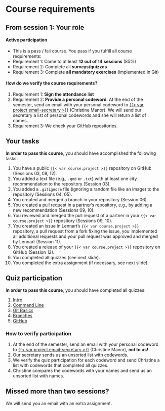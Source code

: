 # Course requirements

## From session 1: Your role

::: {.fragment}
#### **Active participation**
- This is a pass / fail course.
You pass if you fulfill all course requirements:
- Requirement 1: Come to at least **12 out of 14 sessions** (85%)
- Requirement 2: Complete all **surveys/quizzes**
- Requirement 3: Complete **all mandatory exercises** (implemented in Git)
:::

::: {.fragment}
#### How do we verify the course requirements?

1. Requirement 1: **Sign the attendance list**
1. Requirement 2: **Provide a personal codeword**.
At the end of the semester, send an email with your personal codeword to [{{< var project.email-secretary >}}]({{< var project.mailto-secretary >}}) (Christine Manor).
We will send our secretary a list of personal codewords and she will return a list of names.
1. Requirement 3: We check your GitHub repositories.

:::

## Your tasks

**In order to pass this course**, you should have accomplished the following tasks:

::: {.incremental}

1. You have a public `{{< var course.project >}}` repository on GitHub (Sessions 03, 08, 12).
1. You added a text file (e.g., `.qmd` or `.txt`) with at least one city recommendation to the repository (Session 03).
1. You added a `.gitignore` file (ignoring a random file like an image) to the repository (Sessions 04, 05).
1. You created and merged a branch in your repository (Session 06). 
1. You created a pull request in a partner's repository, e.g., by adding a new recommendation (Sessions 09, 10).
1. You reviewed and merged the pull request of a partner in your `{{< var course.project >}}` repository (Sessions 09, 10).
1. You created an issue in Lennart's `{{< var course.project >}}` repository, a pull request from a fork fixing the issue, you implemented all additional requests and your pull request was approved and merged by Lennart (Session 11).
1. You created a release of your `{{< var course.project >}}` repository on GitHub (Session 12).
1. You completed all quizzes (see next slide).
1. You completed the extra assignment (if necessary, see next slide).

:::

## Quiz participation

**In order to pass this course**, you should have completed all quizzes:

1. [Intro](https://version-control-intro.formr.org)
1. [Command Line](https://version-control-cli.formr.org)
1. [Git Basics](https://version-control-basics.formr.org)
1. [Branches](https://version-control-branches.formr.org)
1. [GitHub](https://version-control-github.formr.org)

::: {.fragment}
### How to verify participation

1. At the end of the semester, send an email with your personal codeword to [{{< var project.email-secretary >}}]({{< var project.mailto-secretary >}}) (Christine Manor), **not to us!**
1. Our secretary sends us an unsorted list with codewords.
1. We verify the quiz participation for each codeword and send Christine a list with codewords that completed all quizzes.
1. Christine compares the codewords with your names and send us an unsorted list with names.
:::

## Missed more than two sessions?

We will send you an email with an extra assignment.
